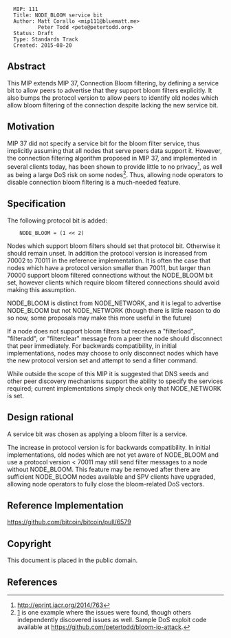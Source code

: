 <pre>
  MIP: 111
  Title: NODE_BLOOM service bit
  Author: Matt Corallo <mip111@bluematt.me>
          Peter Todd <pete@petertodd.org>
  Status: Draft
  Type: Standards Track
  Created: 2015-08-20
</pre>

== Abstract ==

This MIP extends MIP 37, Connection Bloom filtering, by defining a
service bit to allow peers to advertise that they support bloom filters
explicitly. It also bumps the protocol version to allow peers to
identify old nodes which allow bloom filtering of the connection despite
lacking the new service bit.


== Motivation ==

MIP 37 did not specify a service bit for the bloom filter service, thus
implicitly assuming that all nodes that serve peers data support it.
However, the connection filtering algorithm proposed in MIP 37, and
implemented in several clients today, has been shown to provide little
to no privacy<ref>http://eprint.iacr.org/2014/763</ref>, as well as being a large DoS risk on some nodes<ref>[http://lists.linuxfoundation.org/pipermail/bitcoin-dev/2013-July/003044.html] is one example where the issues were found, though others independently discovered issues as well. Sample DoS exploit code available at https://github.com/petertodd/bloom-io-attack.</ref>.
Thus, allowing node operators to disable connection bloom filtering is a
much-needed feature.


== Specification ==

The following protocol bit is added:

<pre>
    NODE_BLOOM = (1 << 2)
</pre>

Nodes which support bloom filters should set that protocol bit.
Otherwise it should remain unset. In addition the protocol version is
increased from 70002 to 70011 in the reference implementation. It is
often the case that nodes which have a protocol version smaller than
70011, but larger than 70000 support bloom filtered connections without
the NODE_BLOOM bit set, however clients which require bloom filtered
connections should avoid making this assumption.

NODE_BLOOM is distinct from NODE_NETWORK, and it is legal to advertise
NODE_BLOOM but not NODE_NETWORK (though there is little reason to do
so now, some proposals may make this more useful in the future)

If a node does not support bloom filters but receives a "filterload",
"filteradd", or "filterclear" message from a peer the node should
disconnect that peer immediately. For backwards compatibility, in
initial implementations, nodes may choose to only disconnect nodes which
have the new protocol version set and attempt to send a filter command.

While outside the scope of this MIP it is suggested that DNS seeds and
other peer discovery mechanisms support the ability to specify the
services required; current implementations simply check only that
NODE_NETWORK is set.


== Design rational ==

A service bit was chosen as applying a bloom filter is a service.

The increase in protocol version is for backwards compatibility. In
initial implementations, old nodes which are not yet aware of NODE_BLOOM
and use a protocol version < 70011 may still send filter messages to a
node without NODE_BLOOM. This feature may be removed after there are
sufficient NODE_BLOOM nodes available and SPV clients have upgraded,
allowing node operators to fully close the bloom-related DoS vectors.


== Reference Implementation ==

https://github.com/bitcoin/bitcoin/pull/6579


== Copyright ==

This document is placed in the public domain.


== References ==
<references>
